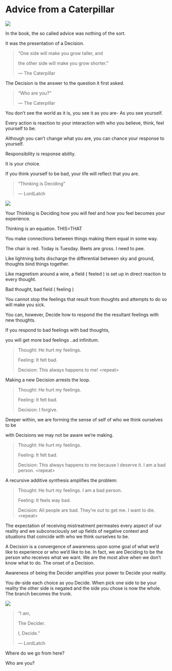 # Advice from a Caterpillar

![](images/clipboard-2631476035.png)

In the book, the so called advice was nothing of the sort.

It was the presentation of a Decision.

> “One side will make you grow taller, and
>
> the other side will make you grow shorter.”
>
> --- The Caterpillar

The Decision is the answer to the question it first asked.

> "Who are you?”
>
> --- The Caterpillar

You don't see the world as it is, you see it as you are- As you see yourself.

Every action is reaction to your interaction with who you believe, think, feel yourself to be.

Although you can't change what you are, you can chance your response to yourself.

Responsibility is response ability.

It is your choice.

If you think yourself to be bad, your life will reflect that you are.

> "Thinking is Deciding”
>
> --- LordLatch

![](images/clipboard-2521337201.png)

Your Thinking is Deciding how you will feel and how you feel becomes your experience.

Thinking is an equation. THIS=THAT

You make connections between things making them equal in some way.

The chair is red. Today is Tuesday. Beets are gross. I need to pee.

Like lightning bolts discharge the differential between sky and ground, thoughts bind things together.

Like magnetism around a wire, a field ( feeled ) is set up in direct reaction to every thought.

Bad thought, bad field ( feeling )

You cannot stop the feelings that result from thoughts and attempts to do so will make you sick.

You can, however, Decide how to respond the the resultant feelings with new thoughts.

If you respond to bad feelings with bad thoughts,

you will get more bad feelings ..ad infinitum.

> Thought: He hurt my feelings.
>
> Feeling: It felt bad.
>
> Decision: This always happens to me! \<repeat\>

Making a new Decision arrests the loop.

> Thought: He hurt my feelings.
>
> Feeling: It felt bad.
>
> Decision: I forgive.

Deeper within, we are forming the sense of self of who we think ourselves to be

with Decisions we may not be aware we're making.

> Thought: He hurt my feelings.
>
> Feeling: It felt bad.
>
> Decision: This always happens to me because I deserve it. I am a bad person. \<repeat\>

A recursive additive synthesis amplifies the problem:

> Thought: He hurt my feelings. I am a bad person.
>
> Feeling: It feels way bad.
>
> Decision: All people are bad. They're out to get me. I want to die. \<repeat\>

The expectation of receiving mistreatment permeates every aspect of our reality and we subconsciously set up fields of negative context and situations that coincide with who we think ourselves to be.

A Decision is a convergence of awareness upon some goal of what we'd like to experience or who we'd like to be. In fact, we are Deciding to be the person who receives what we want. We are the most alive when we don't know what to do. The onset of a Decision.

Awareness of being the Decider amplifies your power to Decide your reality.

You de-side each choice as you Decide. When pick one side to be your reality the other side is negated and the side you chose is now the whole. The branch becomes the trunk.

![](images/clipboard-1624793708.png)

> "I am,
>
> The Decider.
>
> I, Decide."
>
> --- LordLatch

Where do we go from here?

Who are you?
